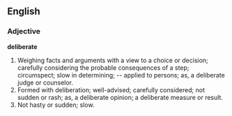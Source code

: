 ==English==

===Adjective===

'''deliberate'''

#Weighing facts and arguments with a view to a choice or decision; carefully considering the probable consequences of a step; circumspect; slow in determining; -- applied to persons; as, a deliberate judge or counselor.
#Formed with deliberation; well-advised; carefully considered; not sudden or rash; as, a deliberate opinion; a deliberate measure or result.
#Not hasty or sudden; slow.